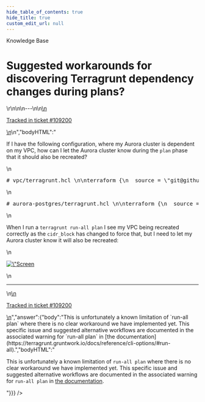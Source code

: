 ```yaml
---
hide_table_of_contents: true
hide_title: true
custom_edit_url: null
---
```



<CenterLayout>
<span className="title">Knowledge Base</span>
<h1>Suggested workarounds for discovering Terragrunt dependency changes during plans?</h1>
<GitHub discussion={{"id":"D_kwDOF8slf84AQntK","number":552,"author":{"login":"iangrunt"},"title":"Suggested workarounds for discovering Terragrunt dependency changes during plans?","body":"\nIf I have the following configuration, where my Aurora cluster is dependent on my VPC, how can I let the Aurora cluster know during the `plan` phase that it should also be recreated? \r\n\r\n```hcl\r\n# vpc/terragrunt.hcl \r\n\r\nterraform {\r\n  source = \"git@github.com:iangrunt/terraform-fake-modules.git//modules/aws/vpc?ref=v1.0.0\"\r\n}\r\n\r\ninputs = {\r\n  # Old value at the time when we applied:\r\n  #  cidr_block = \"10.111.0.0/16\"\r\n\r\n  # New value that will recreate my VPC:\r\n  cidr_block = \"10.222.0.0/16\"\r\n}\r\n\r\n```\r\n\r\n```hcl\r\n# aurora-postgres/terragrunt.hcl \r\n\r\nterraform {\r\n  source = \"git@github.com:iangrunt/terraform-fake-modules.git//modules/aws/aurora?ref=v1.0.0\"\r\n}\r\n\r\ndependency \"vpc\" {\r\n  config_path = \"../vpc\"\r\n}\r\n\r\ninputs = {\r\n  vpc_id = dependency.vpc.outputs.id\r\n}\r\n```\r\n\r\nWhen I run a `terragrunt run-all plan` I see my VPC being recreated correctly as the `cidr_block` has changed to force that, but I need to let my Aurora cluster know it will also be recreated:\r\n\r\n<img width=\"1025\" alt=\"Screen Shot 2022-09-02 at 12 46 34 PM\" src=\"https://user-images.githubusercontent.com/101607944/188202083-713409b3-645e-4872-9c01-b9743064c419.png\">\r\n\n\n---\n\n<ins datetime=\"2022-09-02T16:55:32Z\">\n  <p><a href=\"https://support.gruntwork.io/hc/requests/109200\">Tracked in ticket #109200</a></p>\n</ins>\n","bodyHTML":"<p dir=\"auto\">If I have the following configuration, where my Aurora cluster is dependent on my VPC, how can I let the Aurora cluster know during the <code class=\"notranslate\">plan</code> phase that it should also be recreated?</p>\n<div class=\"highlight highlight-source-terraform notranslate position-relative overflow-auto\" dir=\"auto\" data-snippet-clipboard-copy-content=\"# vpc/terragrunt.hcl \n\nterraform {\n  source = &quot;git@github.com:iangrunt/terraform-fake-modules.git//modules/aws/vpc?ref=v1.0.0&quot;\n}\n\ninputs = {\n  # Old value at the time when we applied:\n  #  cidr_block = &quot;10.111.0.0/16&quot;\n\n  # New value that will recreate my VPC:\n  cidr_block = &quot;10.222.0.0/16&quot;\n}\n\"><pre><span class=\"pl-c\"><span class=\"pl-c\">#</span> vpc/terragrunt.hcl </span>\n\n<span class=\"pl-k\">terraform</span> {\n  source <span class=\"pl-k\">=</span> <span class=\"pl-s\"><span class=\"pl-pds\">\"</span>git@github.com:iangrunt/terraform-fake-modules.git//modules/aws/vpc?ref=v1.0.0<span class=\"pl-pds\">\"</span></span>\n}\n\n<span class=\"pl-v\"><span class=\"pl-smi\">inputs</span> <span class=\"pl-k\">= </span></span>{\n  <span class=\"pl-c\"><span class=\"pl-c\">#</span> Old value at the time when we applied:</span>\n  <span class=\"pl-c\"><span class=\"pl-c\">#</span>  cidr_block = \"10.111.0.0/16\"</span>\n\n  <span class=\"pl-c\"><span class=\"pl-c\">#</span> New value that will recreate my VPC:</span>\n  cidr_block <span class=\"pl-k\">=</span> <span class=\"pl-s\"><span class=\"pl-pds\">\"</span>10.222.0.0/16<span class=\"pl-pds\">\"</span></span>\n}\n</pre></div>\n<div class=\"highlight highlight-source-terraform notranslate position-relative overflow-auto\" dir=\"auto\" data-snippet-clipboard-copy-content=\"# aurora-postgres/terragrunt.hcl \n\nterraform {\n  source = &quot;git@github.com:iangrunt/terraform-fake-modules.git//modules/aws/aurora?ref=v1.0.0&quot;\n}\n\ndependency &quot;vpc&quot; {\n  config_path = &quot;../vpc&quot;\n}\n\ninputs = {\n  vpc_id = dependency.vpc.outputs.id\n}\"><pre><span class=\"pl-c\"><span class=\"pl-c\">#</span> aurora-postgres/terragrunt.hcl </span>\n\n<span class=\"pl-k\">terraform</span> {\n  source <span class=\"pl-k\">=</span> <span class=\"pl-s\"><span class=\"pl-pds\">\"</span>git@github.com:iangrunt/terraform-fake-modules.git//modules/aws/aurora?ref=v1.0.0<span class=\"pl-pds\">\"</span></span>\n}\n\n<span class=\"pl-en\">dependency</span> <span class=\"pl-s\"><span class=\"pl-pds\">\"</span>vpc<span class=\"pl-pds\">\"</span></span> {\n  config_path <span class=\"pl-k\">=</span> <span class=\"pl-s\"><span class=\"pl-pds\">\"</span>../vpc<span class=\"pl-pds\">\"</span></span>\n}\n\n<span class=\"pl-v\"><span class=\"pl-smi\">inputs</span> <span class=\"pl-k\">= </span></span>{\n  vpc_id <span class=\"pl-k\">=</span> dependency<span class=\"pl-k\">.</span><span class=\"pl-smi\">vpc</span><span class=\"pl-k\">.</span><span class=\"pl-smi\">outputs</span><span class=\"pl-k\">.</span><span class=\"pl-smi\">id</span>\n}</pre></div>\n<p dir=\"auto\">When I run a <code class=\"notranslate\">terragrunt run-all plan</code> I see my VPC being recreated correctly as the <code class=\"notranslate\">cidr_block</code> has changed to force that, but I need to let my Aurora cluster know it will also be recreated:</p>\n<p dir=\"auto\"><a target=\"_blank\" rel=\"noopener noreferrer\" href=\"https://user-images.githubusercontent.com/101607944/188202083-713409b3-645e-4872-9c01-b9743064c419.png\"><img width=\"1025\" alt=\"Screen Shot 2022-09-02 at 12 46 34 PM\" src=\"https://user-images.githubusercontent.com/101607944/188202083-713409b3-645e-4872-9c01-b9743064c419.png\" style=\"max-width: 100%;\"></a></p>\n<hr>\n<ins datetime=\"2022-09-02T16:55:32Z\">\n  <p dir=\"auto\"><a href=\"https://support.gruntwork.io/hc/requests/109200\" rel=\"nofollow\">Tracked in ticket #109200</a></p>\n</ins>","answer":{"body":"This is unfortunately a known limitation of `run-all plan` where there is no clear workaround we have implemented yet. This specific issue and suggested alternative workflows are documented in the associated warning for `run-all plan` in [the documentation](https://terragrunt.gruntwork.io/docs/reference/cli-options/#run-all).","bodyHTML":"<p dir=\"auto\">This is unfortunately a known limitation of <code class=\"notranslate\">run-all plan</code> where there is no clear workaround we have implemented yet. This specific issue and suggested alternative workflows are documented in the associated warning for <code class=\"notranslate\">run-all plan</code> in <a href=\"https://terragrunt.gruntwork.io/docs/reference/cli-options/#run-all\" rel=\"nofollow\">the documentation</a>.</p>"}}} />

</CenterLayout>
  

<!-- ##DOCS-SOURCER-START
{
  "sourcePlugin": "github-discussions",
  "hash": "7d542e4c5cbb061745eda949a8d6718d"
}
##DOCS-SOURCER-END -->
